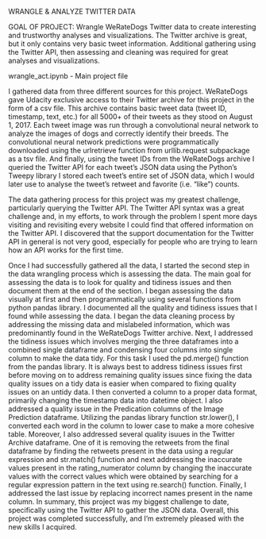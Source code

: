WRANGLE & ANALYZE TWITTER DATA

GOAL OF PROJECT: Wrangle WeRateDogs Twitter data to create interesting and trustworthy analyses and visualizations. The Twitter archive is great, but it only contains very basic tweet information. Additional gathering using the Twitter API, then assessing and cleaning was required for great analyses and visualizations.

wrangle_act.ipynb - Main project file

I gathered data from three different sources for this project. WeRateDogs gave Udacity exclusive access to their Twitter archive for this project in the form of a csv file. This archive contains basic tweet data (tweet ID, timestamp, text, etc.) for all 5000+ of their tweets as they stood on August 1, 2017. Each tweet image was run through a convolutional neural network to analyze the images of dogs and correctly identify their breeds. The convolutional neural network predictions were programmatically downloaded using the urlretrieve function from urllib.request subpackage as a tsv file. And finally, using the tweet IDs from the WeRateDogs archive I queried the Twitter API for each tweet's JSON data using the Python’s Tweepy library I stored each tweet’s entire set of JSON data, which I would later use to analyse the tweet’s retweet and favorite (i.e. “like”) counts. 

The data gathering process for this project was my greatest challenge, particularly querying the Twitter API. The Twitter API syntax was a great challenge and, in my efforts, to work through the problem I spent more days visiting and revisiting every website I could find that offered information on the Twitter API. I discovered that the support documentation for the Twitter API in general is not very good, especially for people who are trying to learn how an API works for the first time. 

Once I had successfully gathered all the data, I started the second step in the data wrangling process which is assessing the data. The main goal for assessing the data is to look for quality and tidiness issues and then document them at the end of the section. I began assessing the data visually at first and then programmatically using several functions from python pandas library. I documented all the quality and tidiness issues that I found while assessing the data. I began the data cleaning process by addressing the missing data and mislabeled information, which was predominantly found in the WeRateDogs Twitter archive. Next, I addressed the tidiness issues which involves merging the three dataframes into a combined single dataframe and condensing four columns into single column to make the data tidy. For this task I used the pd.merge() function from the pandas library. It is always best to address tidiness issues first before moving on to address remaining quality issues since fixing the data quality issues on a tidy data is easier when compared to fixing quality issues on an untidy data.  I then converted a column to a proper data format, primarily changing the timestamp data into datetime object. I also addressed a quality issue in the Predication columns of the Image Prediction dataframe. Utilizing the pandas library function str.lower(), I converted each word in the column to lower case to make a more cohesive table. Moreover, I also addressed several quality isuues in the Twitter Archive dataframe. One of it is removing the retweets from the final dataframe by finding the retweets present in the data using a regular expression and str.match() function and next addressing the inaccurate values present in the rating_numerator column by changing the inaccurate values with the correct values which were obtained by searching for a regular expression pattern in the text using re.search() function. Finally, I addressed the last issue by replacing incorrect names present in the name column. In summary, this project was my biggest challenge to date, specifically using the Twitter API to gather the JSON data. Overall, this project was completed successfully, and I’m extremely pleased with the new skills I acquired.
